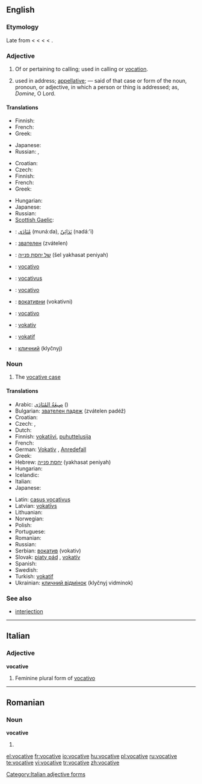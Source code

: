 ==English==
{{wikipedia|Vocative case}}

===Etymology===
Late {{etyl|enm}} from {{etyl|frm}} {{term|vocatif|lang=frm}} < {{etyl|la}} {{term|vocativus||calling|lang=la}} < {{term|vocatus||invocation|lang=la}} < {{term|vocare||to call|lang=la}} < {{proto|Indo-European|wek-|give vocal utterance, speak}}.

===Adjective===
{{en-adj}}

# Of or pertaining to calling; used in calling or [[vocation]].
# {{grammar}} used in address; [[appellative]]; — said of that case or form of the noun, pronoun, or adjective, in which a person or thing is addressed; as, ''Domine'', O Lord.

====Translations====
{{trans-top|of or pertaining to calling}}
* Finnish: {{t|fi|kutsumuksellinen}}
* French: {{t|fr|vocationnel}}
* Greek: {{t|el|κλητικός||tr=klitikós|sc=Grek}}
{{trans-mid}}
* Japanese: {{t|ja|天職の|tr=tenshoku-no|sc=Jpan}}
* Russian: {{t|ru|призывающий||tr=prizyvájuš'ij|sc=Cyrl}}, {{t|ru|зовущий||tr=zovúš'ij|sc=Cyrl}}
{{trans-bottom}}

{{trans-top|grammar: used in address}}
* Croatian: {{t-|hr|vokativan}}
* Czech: {{t-|cs|vokativní}}
* Finnish: {{t|fi|vokatiivinen}}
* French: {{t+|fr|vocatif|m}}
* Greek: {{t|el|κλητικός||tr=klitikós|sc=Grek}}
{{trans-mid}}
* Hungarian: {{t|hu|megszólító}}
* Japanese: {{t|ja|呼格の|tr=kokaku-no|sc=Jpan}}
* Russian: {{t|ru|звательный||tr=zvátel'nyj|sc=Cyrl}}
* [[Scottish Gaelic]]: {{t-|gd|gairmeach|xs=Scottish Gaelic}}
{{trans-bottom}}

{{checktrans-top}}
* {{ttbc|Arabic}}: [[منادى|مُنَادَى]] (munáːda), [[ندائي|نَدَائِيّ]] (nadáː’i)
* {{ttbc|Bulgarian}}: [[звателен]] (zvátelen)
* {{ttbc|Hebrew}}: [[של יחסת פנייה]] (šel yakhasat peniyah) {{f}}
* {{ttbc|Italian}}: [[vocativo]]
{{checktrans-mid}}
* {{ttbc|Latin}}: [[vocativus]]
* {{ttbc|Portuguese}}: [[vocativo]]
* {{ttbc|Serbian}}: [[вокативни]] (vokativni)
* {{ttbc|Spanish}}: [[vocativo]]
* {{ttbc|Swedish}}: [[vokativ]]
* {{ttbc|Turkish}}: [[vokatif]]
* {{ttbc|Ukrainian}}: [[кличний]] (klyčnyj)
{{checktrans-bottom}}

===Noun===
{{en-noun}}

# {{grammar}} The [[vocative case]]

====Translations====
{{trans-top|grammatical case}}
* Arabic: [[صيغة المنادى|صِيغَةُ المُنَادَى]] ({{IPA|ʂíːɣatu l-munáːda}}) {{f}}
* Bulgarian: [[звателен падеж]] (zvátelen padéž) {{m}}
* Croatian: {{t-|hr|vokativ|m}}
* Czech: {{t-|cs|vokativ|m}}, {{t-|cs|pátý pád|m}}
* Dutch: {{t+|nl|aanspreekvorm|m}}
* Finnish: [[vokatiivi]], [[puhuttelusija]]
* French: {{t+|fr|vocatif|m}}
* German: [[Vokativ]] {{m}}, [[Anredefall]] {{m}}
* Greek: {{t+|el|κλητική|f|tr=klitikí|sc=Grek}}
* Hebrew: [[יחסת פנייה]] (yakhasat peniyah) {{f}}
* Hungarian: {{t+|hu|megszólító eset}}
* Icelandic: {{t+|is|ávarpsfall|n}}
* Italian: {{t+|it|vocativo|m}}
* Japanese: {{t+|ja|呼格|tr=kokaku|sc=Jpan}}
{{trans-mid}}
* Latin: [[casus vocativus]] {{m}}
* Latvian: [[vokatīvs]] {{m}}
* Lithuanian: {{t+|lt|šauksmininkas|m|xs=Lithuanian}}
* Norwegian: {{t-|no|vokativ|m}}
* Polish: {{t+|pl|wołacz|m}}
* Portuguese: {{t+|pt|vocativo|m}}
* Romanian: {{t-|ro|vocativ|n}}
* Russian: {{t-|ru|звательный падеж|m|tr=zvátel'nyj padéž|sc=Cyrl}}
* Serbian: [[вокатив]] (vokativ) {{m}}
* Slovak: [[piaty pád]] {{m}}, [[vokatív]] {{m}}
* Spanish: {{t+|es|vocativo|m}}
* Swedish: {{t-|sv|vokativ}}
* Turkish: [[vokatif]]
* Ukrainian: [[кличний відмінок]] (klyčnyj vidminok) {{m}}
{{trans-bottom}}

===See also===
* [[interjection]]

----

==Italian==

===Adjective===
'''vocative''' {{f}}

# Feminine plural form of [[vocativo]]

[[Category:Italian adjective forms]]

----

==Romanian==

===Noun===
'''vocative''' {{n|p}}

# {{plural of|vocativ|lang=Romanian}}

[[el:vocative]]
[[fr:vocative]]
[[io:vocative]]
[[hu:vocative]]
[[pl:vocative]]
[[ru:vocative]]
[[te:vocative]]
[[vi:vocative]]
[[tr:vocative]]
[[zh:vocative]]